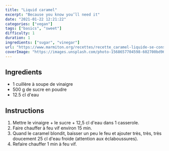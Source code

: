 ```yaml
---
title: "Liquid caramel"
excerpt: "Because you know you’ll need it"
date: "2021-01-22 12:21:22"
categories: ["vegan"]
tags: ["basics", "sweet"]
difficulty: 1
duration: 1
ingredients: ["sugar", "vinegar"]
url: "https://www.marmiton.org/recettes/recette_caramel-liquide-se-conserve-sans-durcir_21068.aspx"
coverImage: "https://images.unsplash.com/photo-1568657704598-602700bd9694?ixid=MXwxMjA3fDB8MHxwaG90by1wYWdlfHx8fGVufDB8fHw%3D&ixlib=rb-1.2.1&auto=format&fit=crop&w=700&q=72"
---
```


## Ingredients

- 1 cuillère à soupe de vinaigre
- 500 g de sucre en poudre
- 12.5 cl d'eau

## Instructions

1. Mettre le vinaigre + le sucre + 12,5 cl d'eau dans 1 casserole.
2. Faire chauffer à feu vif environ 15 min.
3. Quand le caramel blondit, baisser un peu le feu et ajouter très, très, très doucement 25 cl d'eau froide (attention aux éclaboussures).
4. Refaire chauffer 1 min à feu vif.
